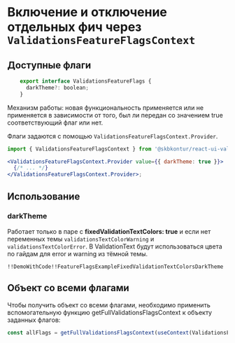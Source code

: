 
<Meta title="Отображение/Фича-флаги" />

# Включение и отключение отдельных фич через `ValidationsFeatureFlagsContext`

## Доступные флаги

```jsx static
    export interface ValidationsFeatureFlags {
      darkTheme?: boolean;
    }
```

Механизм работы: новая функциональность применяется или не применяется в зависимости от того, был ли передан со значением true соответствующий флаг или нет.

Флаги задаются с помощью `ValidationsFeatureFlagsContext.Provider`.

```jsx static
import { ValidationsFeatureFlagsContext } from '@skbkontur/react-ui-validations';

<ValidationsFeatureFlagsContext.Provider value={{ darkTheme: true }}>
  {/* ... */}
</ValidationsFeatureFlagsContext.Provider>;
```

## Использование

### darkTheme

Работает только в паре с **fixedValidationTextColors: true** и если нет переменных темы `validationsTextColorWarning` и
`validationsTextColorError`.
В ValidationText будут использоваться цвета по гайдам для error и warning из тёмной темы.

    !!DemoWithCode!!FeatureFlagsExampleFixedValidationTextColorsDarkTheme

## Объект со всеми флагами

Чтобы получить объект со всеми флагами, необходимо применить вспомогательную функцию getFullValidationsFlagsContext к объекту заданных флагов:

```jsx static
const allFlags = getFullValidationsFlagsContext(useContext(ValidationsFeatureFlagsContext));
```
